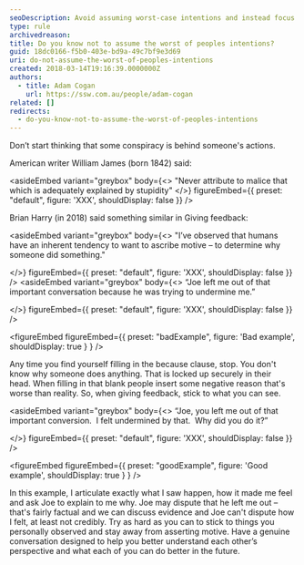 ```yaml
---
seoDescription: Avoid assuming worst-case intentions and instead focus on observed facts and emotions when giving feedback.
type: rule
archivedreason:
title: Do you know not to assume the worst of peoples intentions?
guid: 18dc0166-f5b0-403e-bd9a-49c7bf9e3d69
uri: do-not-assume-the-worst-of-peoples-intentions
created: 2018-03-14T19:16:39.0000000Z
authors:
  - title: Adam Cogan
    url: https://ssw.com.au/people/adam-cogan
related: []
redirects:
  - do-you-know-not-to-assume-the-worst-of-peoples-intentions
---
```


Don’t start thinking that some conspiracy is behind someone's actions.

American writer William James (born 1842) said:

<asideEmbed
  variant="greybox"
  body={<>
    "Never attribute to malice that which is adequately explained by stupidity"
  </>}
  figureEmbed={{
    preset: "default",
    figure: 'XXX',
    shouldDisplay: false
  }}
/>

Brian Harry (in 2018) said something similar in Giving feedback:

<asideEmbed
  variant="greybox"
  body={<>
    "I’ve observed that humans have an inherent tendency to want to ascribe motive – to determine why someone did something."

  </>}
  figureEmbed={{
    preset: "default",
    figure: 'XXX',
    shouldDisplay: false
  }}
/>
<asideEmbed
  variant="greybox"
  body={<>
    “Joe left me out of that important conversation because he was trying to undermine me.”

  </>}
  figureEmbed={{
    preset: "default",
    figure: 'XXX',
    shouldDisplay: false
  }}
/>

<figureEmbed figureEmbed={{
  preset: "badExample",
  figure: 'Bad example',
  shouldDisplay: true
} } />


Any time you find yourself filling in the because clause, stop. You don't know why someone does anything. That is locked up securely in their head. When filling in that blank people insert some negative reason that's worse than reality. So, when giving feedback, stick to what you can see.

<asideEmbed
  variant="greybox"
  body={<>
    “Joe, you left me out of that important conversion.  I felt undermined by that.  Why did you do it?”

  </>}
  figureEmbed={{
    preset: "default",
    figure: 'XXX',
    shouldDisplay: false
  }}
/>

<figureEmbed figureEmbed={{
  preset: "goodExample",
  figure: 'Good example',
  shouldDisplay: true
} } />


In this example, I articulate exactly what I saw happen, how it made me feel and ask Joe to explain to me why. Joe may dispute that he left me out – that's fairly factual and we can discuss evidence and Joe can't dispute how I felt, at least not credibly. Try as hard as you can to stick to things you personally observed and stay away from asserting motive. Have a genuine conversation designed to help you better understand each other’s perspective and what each of you can do better in the future.